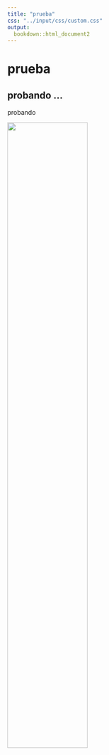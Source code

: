 ---
title: "prueba"
css: "../input/css/custom.css"
output:
  bookdown::html_document2
---



# prueba

## probando ...

probando

![](../input/images/tabla2.png){ width=60% }
